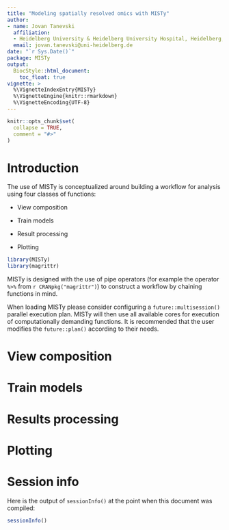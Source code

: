 ```yaml
---
title: "Modeling spatially resolved omics with MISTy"
author:
- name: Jovan Tanevski
  affiliation: 
  - Heidelberg University & Heidelberg University Hospital, Heidelberg, Germany
  email: jovan.tanevski@uni-heidelberg.de
date: "`r Sys.Date()`"
package: MISTy
output: 
  BiocStyle::html_document:
    toc_float: true
vignette: >
  %\VignetteIndexEntry{MISTy}
  %\VignetteEngine{knitr::rmarkdown}
  %\VignetteEncoding{UTF-8}
---
```


```r
knitr::opts_chunk$set(
  collapse = TRUE,
  comment = "#>"
)
```

# Introduction

The use of MISTy is conceptualized around building a workflow for analysis using four classes of functions:

-   View composition

-   Train models

-   Result processing

-   Plotting

```r
library(MISTy)
library(magrittr)
```

MISTy is designed with the use of pipe operators (for example the operator `%>%` from `r CRANpkg("magrittr")`) to construct a workflow by chaining functions in mind.

When loading MISTy please consider configuring a `future::multisession()` parallel 
execution plan. MISTy will then use all available cores for execution of 
computationally demanding functions. It is recommended that the user modifies the 
`future::plan()` according to their needs.

# View composition

# Train models

# Results processing

# Plotting

# Session info

Here is the output of `sessionInfo()` at the point when this document was compiled:

```r
sessionInfo()
```

